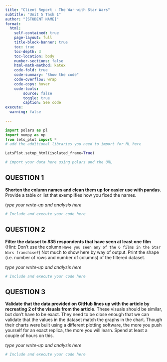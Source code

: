 ```yaml
---
title: "Client Report - The War with Star Wars"
subtitle: "Unit 5 Task 1"
author: "[STUDENT NAME]"
format:
  html:
    self-contained: true
    page-layout: full
    title-block-banner: true
    toc: true
    toc-depth: 3
    toc-location: body
    number-sections: false
    html-math-method: katex
    code-fold: true
    code-summary: "Show the code"
    code-overflow: wrap
    code-copy: hover
    code-tools:
        source: false
        toggle: true
        caption: See code
execute: 
  warning: false
    
---
```


```python
import polars as pl
import numpy as np
from lets_plot import *
# add the additional libraries you need to import for ML here

LetsPlot.setup_html(isolated_frame=True)
```


```python
# import your data here using polars and the URL


```

## QUESTION 1

__Shorten the column names and clean them up for easier use with pandas.__ Provide a table or list that exemplifies how you fixed the names.  

_type your write-up and analysis here_

```python
# Include and execute your code here


```


## QUESTION 2

__Filter the dataset to 835 respondents that have seen at least one film__ (Hint: Don't use the column `Have you seen any of the 6 films in the Star Wars franchise?`) Not much to show here by way of output. Print the shape (i.e. number of rows and number of columns) of the filtered dataset.

_type your write-up and analysis here_

```python
# Include and execute your code here


```

## QUESTION 3

__Validate that the data provided on GitHub lines up with the article by recreating 2 of the visuals from the article.__  These visuals should be similar, but don't have to be exact. They need to be close enough that we can validate that the values in the dataset match the graphs in the chart. Though their charts were built using a different plotting software, the more you push yourself for an exact replica, the more you will learn. Spend at least a couple of hours on this. 

_type your write-up and analysis here_

```python
# Include and execute your code here


```